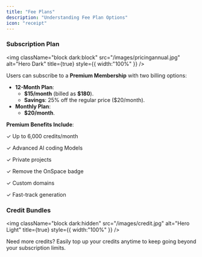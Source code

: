 ```yaml
---
title: "Fee Plans"
description: "Understanding Fee Plan Options"
icon: "receipt"
---
```


### **Subscription** Plan

<img
  className="block dark:block"
  src="/images/pricingannual.jpg"
  alt="Hero Dark"
  title={true}
  style={{ width:"100%" }}
/>

Users can subscribe to a **Premium Membership** with two billing options:

- **12-Month Plan**:
  - **\$15/month** (billed as **\$180**).
  - **Savings**: 25% off the regular price (\$20/month).
- **Monthly Plan**:
  - **\$20/month**.

**Premium Benefits Include**:

✓ Up to 6,000 credits/month

✓ Advanced AI coding Models

✓ Private projects 

✓ Remove the OnSpace badge 

✓ Custom domains

✓ Fast-track generation

### **Credit Bundles**

<img
  className="block dark:hidden"
  src="/images/credit.jpg"
  alt="Hero Light"
  title={true}
  style={{ width:"100%" }}
/>

Need more credits? Easily top up your credits anytime to keep going beyond your subscription limits.